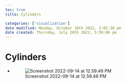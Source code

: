 ```yaml
---
toc: true
title: Cylinders

categories: ['visualization']
date modified: Monday, October 10th 2022, 2:02:30 pm
date created: Thursday, July 28th 2022, 5:59:06 pm
---
```


# Cylinders
- ![Screenshot 2022-09-14 at 12.59.46 PM](images/Screenshot%202022-09-14%20at%2012.59.46%20PM.png)



